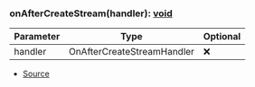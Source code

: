 ### onAfterCreateStream(handler): [void](https://developer.mozilla.org/en-US/docs/Web/JavaScript/Reference/Global_Objects/undefined)
| Parameter | Type | Optional |
| ----------- | ----------- | ----------- |
| handler | OnAfterCreateStreamHandler | ❌ |


- [Source](https://github.com/Androz2091/discord-player/blob/cd18f37/packages/discord-player/src/hooks/stream/onAfterCreateStream.ts#L4)